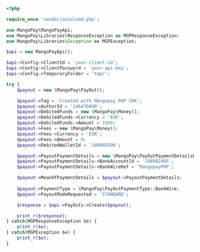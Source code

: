   
```php PHP
<?php 

require_once 'vendor/autoload.php';

use MangoPay\MangoPayApi;
use MangoPay\Libraries\ResponseException as MGPResponseException;
use MangoPay\Libraries\Exception as MGPException;

$api = new MangoPayApi();

$api->Config->ClientId = 'your-client-id';
$api->Config->ClientPassword = 'your-api-key';
$api->Config->TemporaryFolder = 'tmp/';

try {
    $payout = new \MangoPay\PayOut();

    $payout->Tag = 'Created with Mangopay PHP SDK';
    $payout->AuthorId = '146476890';
    $payout->DebitedFunds = new \MangoPay\Money();
    $payout->DebitedFunds->Currency = 'EUR';
    $payout->DebitedFunds->Amount = 1000;
    $payout->Fees = new \MangoPay\Money();
    $payout->Fees->Currency = 'EUR';
    $payout->Fees->Amount = 0;
    $payout->DebitedWalletId = '148968396';

    $payout->PayoutPaymentDetails = new \MangoPay\PayOutPaymentDetailsBankWire();
    $payout->PayoutPaymentDetails->BankAccountId = '198982485';
    $payout->PayoutPaymentDetails->BankWireRef = 'MangopayPHP';

    $payout->MeanOfPaymentDetails = $payout->PayoutPaymentDetails;
    
    $payout->PaymentType = \MangoPay\PayOutPaymentType::BankWire;
    $payout->PayoutModeRequested = 'STANDARD';

    $response = $api->PayOuts->Create($payout);

    print_r($response);
} catch(MGPResponseException $e) {
    print_r($e);
} catch(MGPException $e) {
    print_r($e);
}  
```